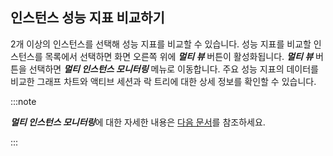 ## 인스턴스 성능 지표 비교하기

2개 이상의 인스턴스를 선택해 성능 지표를 비교할 수 있습니다. 성능 지표를 비교할 인스턴스를 목록에서 선택하면 화면 오른쪽 위에 ***멀티 뷰*** 버튼이 활성화됩니다. ***멀티 뷰*** 버튼을 선택하면 ***멀티 인스턴스 모니터링*** 메뉴로 이동합니다. 주요 성능 지표의 데이터를 비교한 그래프 차트와 액티브 세션과 락 트리에 대한 상세 정보를 확인할 수 있습니다.

:::note

***멀티 인스턴스 모니터링***에 대한 자세한 내용은 [다음 문서](multi-instance-monitoring)를 참조하세요.

:::